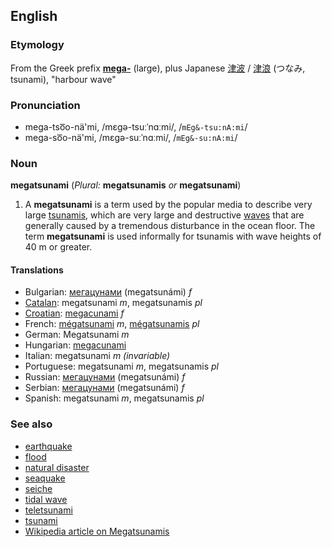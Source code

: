 ==English==

===Etymology===
From the Greek prefix '''[[mega-]]''' (large), plus Japanese [[津波]] / [[津浪]] (つなみ, tsunami), "harbour wave"

===Pronunciation===
*mega-tso͞o-nä'mi, /mɛgə-tsuːˈnɑːmi/, /<tt>mEg&-tsu:nA:mi</tt>/
*mega-so͞o-nä'mi, /mɛgə-suːˈnɑːmi/, /<tt>mEg&-su:nA:mi</tt>/

===Noun===
'''megatsunami''' (''Plural:'' '''megatsunamis''' ''or'' '''megatsunami''')

# A '''megatsunami''' is a term used by the popular media to describe very large [[tsunami]]s, which are very large and destructive [[wave]]s that are generally caused by a tremendous disturbance in the ocean floor. The term '''megatsunami''' is used informally for tsunamis with wave heights of 40 m or greater.

====Translations====

*Bulgarian: [[мегацунами]] (megatsunámi) ''f''
*[[Catalan]]: megatsunami ''m'', megatsunamis ''pl''
*[[Croatian]]: [[megacunami]] ''f''
*French: [[mégatsunami]] ''m'', [[mégatsunamis]] ''pl''
*German: Megatsunami ''m''
*Hungarian: [[megacunami]]
*Italian: megatsunami ''m (invariable)''
*Portuguese: megatsunami ''m'', megatsunamis ''pl''
*Russian: [[мегацунами]] (megatsunámi) ''f''
*Serbian: [[мегацунами]] (megatsunámi) ''f''
*Spanish: megatsunami ''m'', megatsunamis ''pl''

===See also===
*[[earthquake]]
*[[flood]]
*[[natural disaster]]
*[[seaquake]]
*[[seiche]]
*[[tidal wave]]
*[[teletsunami]]
*[[tsunami]]
*[[w:Megatsunami|Wikipedia article on Megatsunamis]]
